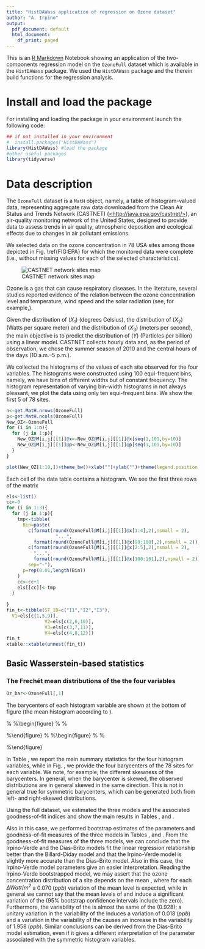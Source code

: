 ```yaml
---
title: "HistDAWass application of regression on Ozone dataset"
author: "A. Irpino"
output:
  pdf_document: default
  html_document:
    df_print: paged
---
```


This is an [R Markdown](http://rmarkdown.rstudio.com) Notebook showing an application of the two-components regression model on the `OzoneFull` dataset which is available in the `HistDAWass` package. We used the `HistDAWass` package and the therein build functions for the regression analysis.

# Install and load the package

For installing and loading the package in your environment launch the following code:

```r
## if not installed in your environment
#  install.packages("HistDAWass")
library(HistDAWass) #load the package
#other useful packages
library(tidyverse)
```

# Data description

The `OzoneFull` dataset is a `MatH` object, namely, a table of histogram-valued data, representing aggregate raw data downloaded from the Clean Air Status and Trends Network (CASTNET) ([\<http://java.epa.gov/castnet/\>](http://java.epa.gov/castnet/%7D,)), an air-quality monitoring network of the United States, designed to provide data to assess trends in air quality, atmospheric deposition and ecological effects due to changes in air pollutant emissions.

We selected data on the ozone concentration in 78 USA sites among those depicted in Fig. \\ref{FIG:EPA} for which the monitored data were complete (i.e., without missing values for each of the selected characteristics).

![CASTNET network sites map](Images/site_map_ozone.png)

Ozone is a gas that can cause respiratory diseases. In the literature, several studies reported evidence of the relation between the ozone concentration level and temperature, wind speed and the solar radiation (see, for example,\citep{Duenas2002}).

Given the distribution of \emph{temperature} ($X_{1}$) (degrees Celsius), the distribution of \emph{solar radiation} ($X_{2}$) (Watts per square meter) and the distribution of \emph{wind speed} ($X_{3}$) (meters per second), the main objective is to predict the distribution of \emph{ozone concentration} ($Y$) (Particles per billion) using a linear model. CASTNET collects hourly data and, as the period of observation, we chose the summer season of 2010 and the central hours of the days (10 a.m.--5 p.m.).

We collected the histograms of the values of each site observed for the four variables. The histograms were constructed using 100 equi-frequent bins, namely, we have bins of different widths but of constant frequency. The histogram representation of varying bin-width histograms in not always pleasant, we plot the data using only ten equi-frequent bins. We show the first 5 of 78 sites.

```r
n<-get.MatH.nrows(OzoneFull)
p<-get.MatH.ncols(OzoneFull)
New_OZ<-OzoneFull
for (i in 1:n){
  for (j in 1:p){
    New_OZ@M[i,j][[1]]@x<-New_OZ@M[i,j][[1]]@x[seq(1,101,by=10)]
    New_OZ@M[i,j][[1]]@p<-New_OZ@M[i,j][[1]]@p[seq(1,101,by=10)]
  }
}

```

```r
plot(New_OZ[1:10,])+theme_bw()+xlab("")+ylab("")+theme(legend.position = "none")
```

Each cell of the data table contains a histogram. We see the first three rows of the matrix

```r
els<-list()
cc<-0
for (i in 1:3){
  for (j in 1:p){
    tmp<-tibble(
      Bin=paste(
        c(format(round(OzoneFull@M[i,j][[1]]@x[1:4],2),nsmall = 2),
                  "...",
          format(round(OzoneFull@M[i,j][[1]]@x[99:100],2),nsmall = 2)),
        c(format(round(OzoneFull@M[i,j][[1]]@x[2:5],2),nsmall = 2),
          "...",
          format(round(OzoneFull@M[i,j][[1]]@x[100:101],2),nsmall = 2)),
        sep="-"),
      p=rep(0.01,length(Bin))
    )
    cc<-cc+1
    els[[cc]]<-tmp
  }
  
}
fin_t<-tibble(ST_ID=c("I1","I2","I3"),
  V1=els[c(1,5,9)],
              V2=els[c(2,6,10)],
              V3=els[c(3,7,11)],
              V4=els[c(4,8,12)])
fin_t
xtable::xtable(unnest(fin_t))
```

## Basic Wasserstein-based statistics

### The Frechét mean distributions of the the four variables

```r

Oz_bar<-OzoneFull[,1]

```

The barycenters of each histogram variable are shown at the bottom of figure (the mean histogram according to \citep{Irpino20081648}).

```{=tex}
\begin{figure}
\includegraphics[width=0.9\textwidth]{OZO0101.eps}
\caption{Ozone dataset: first 26 sites.}\label{FIG:OZONE1}
\end{figure}
```
\% %\\begin{figure} %\includegraphics[width=0.9\textwidth]{OZO0102.eps} %

\caption{Ozone dataset: monitored sites from 27 to 52.}\label{FIG:OZONE2}

%\\end{figure} % %\\begin{figure} %\includegraphics[width=0.9\textwidth]{OZO0103.eps} %

\caption{Ozone dataset: monitored sites from 53 to 78.}\label{FIG:OZONE3}

%\\end{figure}

```{=tex}
\begin{table}
\caption{Ozone dataset: summary statistics}\label{TAB:OZO_summarystat}
\centering{}{\small }%
\resizebox{\textwidth}{!} {
\begin{tabular}{lcccc}
\hline
 & {\small Ozone Concentration } & {\small Temperature } & {\small Solar Radiation } & {\small Wind Speed}\\
 & {\small ($Y$ in Ppb)} & {\small ($X_{1}$ in deg. Celsius)} & {\small ($X_{2}$ $Watt/m^{2}$)} & {\small{} ($X_{3}$ m/s)}\\
\hline
{\small Mean (BD)} & {\small 41.2147} & {\small 23.2805} & {\small 645.3507} & {\small 2.3488}\\
{\small Barycenter mean (VI)} & {\small 41.2147} & {\small 23.2805} & {\small 645.3507} & {\small 2.3488}\\
{\small Barycenter std (VI)} & {\small 9.9680} & {\small 3.7641} & {\small 225.7818} & {\small 1.0987}\\
{\small Standard dev. (BD)} & {\small 13.790} & {\small 5.3787} & {\small 252.6736} & {\small 1.7125}\\
{\small Standard dev. (VI)} & {\small 9.5295} & {\small 3.8422} & {\small 113.4308} & {\small 1.1337}\\
\hline
\end{tabular}{\small }}\\
{\small }%
\begin{tabular}{cccccccc}
\multicolumn{8}{c}{{\small Correlations}}\\
\hline
 & \multicolumn{3}{c}{{\small Billard-Diday}} &  & \multicolumn{3}{c}{{\small Verde-Irpino}}\\
 & {\small $X_{1}$} & {\small $X_{2}$} & {\small $X_{3}$} &  & {\small $X_{1}$} & {\small $X_{2}$} & {\small $X_{3}$}\\
\hline
{\small $Y$} & {\small 0.2328} & {\small 0.4064} & {\small 0.2951} &  & {\small 0.2473} & {\small 0.6392} & {\small 0.4020}\\
{\small $X_{1}$} &  & {\small 0.2622} & {\small 0.0621} &  &  & {\small 0.4537} & {\small 0.1429}\\
{\small $X_{2}$} &  &  & {\small 0.3013} &  &  &  & {\small 0.4394}\\
\hline
\end{tabular}
\end{table}
```
In Table \ref{TAB:OZO_summarystat}, we report the main summary statistics for the four histogram variables, while in Fig. \ref{Fig: OZO_barycenters}, we provide the four barycenters of the 78 sites for each variable. We note, for example, the different skewness of the barycenters. In general, when the barycenter is skewed, the observed distributions are in general skewed in the same direction. This is not in general true for symmetric barycenters, which can be generated both from left- and right-skewed distributions.

```{=tex}
\begin{figure}
\centering{}\includegraphics[scale=0.5]{bary_ozone.eps}
\caption{Ozone dataset. Barycenters}
\label{Fig: OZO_barycenters}
\end{figure}
```
Using the full dataset, we estimated the three models and the associated goodness-of-fit indices and show the main results in Tables \ref{TAB:Ozone Bill Did}, \ref{TAB: Ozone Dias Brito} and \ref{TAB: Ozone Irpino Verde}.

```{=tex}
\begin{table}
\caption{Ozone dataset: BIllard-Diday model parameters estimated on the full
dataset and bootstrapping the dataset.}
\label{TAB:Ozone Bill Did}
\resizebox{\textwidth}{!} {
\begin{tabular}{cccccccr}
\multicolumn{8}{c}{Billard-Diday model:}\\
\multicolumn{8}{c}{ $\hat{y}_{i}=\hat{\beta_{0}}+\hat{\beta}_{1}x_{i1}+\hat{\beta}_{2}x_{i2}+\hat{\beta}_{3}x_{i3}$}\\
\cline{2-8}
 & \multicolumn{4}{c}{Model parameters} & \multicolumn{3}{c}{Goodness-of-fit }\\
\cline{2-8}
 & %
$\hat{\beta_{0}}$
 & %
$\hat{\beta}_{1}$
 & %
$\hat{\beta}_{2}$
 & %
$\hat{\beta}_{3}$
 & $\Omega$ & {\footnotesize $Pseudo-R^{2}$} & {\footnotesize $RMSE_{W}$}\\
\cline{2-8}
{\small Observed} & {\small 18.28} & {\small 0.357} & {\small 0.017} & {\small 1.550} & \emph{\footnotesize 0.203} & \emph{\footnotesize 0.024} & \emph{\footnotesize 9.413}\\
 & \multicolumn{7}{c}{{\small Bootstrap estimates}}\\
{\small Mean} & {\small 18.96} & {\small 0.323} & {\small 0.018} & {\small 1.463} & \emph{\footnotesize 0.215} & \emph{\footnotesize 0.103} & \emph{\footnotesize 9.274}\\
{\small Bias} & {\small 0.678} & {\small -0.034} & {\small 0.001} & {\small{} -0.087} &  &  & \\
{\small SE} & {\small 5.077} & {\small 0.182} & {\small 0.005 } & {\small 0.652} &  &  & \\
{\small 2.5\%} & {\small 9.52} & {\small -0.014} & {\small 0.007} & {\small 0.147} & \emph{\footnotesize 0.070} & \emph{\footnotesize 0.000} & \emph{\footnotesize 7.766}\\
{\small 97.5\%} & {\small 28.89} & {\small 0.697} & {\small 0.027} & {\small 2.836} & \emph{\footnotesize 0.350} & \emph{\footnotesize 0.372} & \emph{\footnotesize 10.967}\\
\cline{2-8}
\end{tabular}}
\end{table}
\begin{table}
\caption{Ozone dataset: Dias-Brito model parameters estimated on the full dataset
and bootstrapping the dataset.}
\label{TAB: Ozone Dias Brito}
\begin{centering}
\resizebox{\textwidth}{!} {
\begin{tabular}{ccccccccccc}
\multicolumn{11}{c}{Dias-Brito model:}\\
\multicolumn{11}{c}{ $\hat{Q}^y_{i}=\hat{\beta_{0}}+\hat{\beta}_{1}Q^x_{i1}+\hat{\beta}_{2}Q^x_{i2}+\hat{\beta}_{3}Q^x_{i3}+\hat{\tilde{\beta}}_{1}\tilde{Q}^x_{i1}(t)+\hat{\tilde{\beta}}_{2}\tilde{Q}^x_{i2}+\hat{\tilde{\beta}}_{3}\tilde{Q}^x_{i3}$}\\
\cline{2-11}
 & \multicolumn{7}{c}{Model parameters} & \multicolumn{3}{c}{Goodness-of-fit }\\
\cline{2-11}
 & $\hat{\beta_{0}}$ & $\hat{\beta}_{1}$ & $\hat{\beta}_{2}$ & $\hat{\beta}_{3}$ & $\hat{\tilde{\beta}}_{1}$ & $\hat{\tilde{\beta}}_{2}$ & $\hat{\tilde{\beta}}_{3}$ & $\Omega$ & {\footnotesize $Pseudo-R^{2}$} & {\footnotesize $RMSE_{W}$}\\
\cline{2-11}
{\small Observed} & {\small 13.32} & {\small 0.000} & {\small 0.037} & {\small 1.691} & {\small 0.000} & {\small 0.000} & {\small 0.000} & \emph{\footnotesize 0.670} & \emph{\footnotesize 0.371} & \emph{\footnotesize 7.557}\\
 & \multicolumn{10}{c}{{\small Bootstrap estimates}}\\
{\small Mean} & {\small 14.22} & {\small 0.117 } & {\small 0.034 } & {\small 1.709 } & {\small 0.080} & {\small 0.000} & {\small 0.002} & \emph{\footnotesize 0.712} & \emph{\footnotesize 0.358} & \emph{\footnotesize 7.368}\\
{\small Bias} & {\small 0.905} & {\small 0.117} & {\small -0.003} & {\small 0.018} & {\small 0.080} & {\small 0.000} & {\small{} 0.002} &  &  & \\
{\small SE} & {\small 4.760} & {\small 0.161} & {\small 0.004} & {\small 0.610} & {\small 0.112} & {\small 0.000} & {\small{} 0.025} &  &  & \\
{\small 2.5\%} & {\small 5.409} & {\small 0.000} & {\small 0.026} & {\small 0.602} & {\small 0.000} & {\small 0.000} & {\small 0.000} & \emph{\footnotesize 0.625} & \emph{\footnotesize 0.220} & \emph{\footnotesize 5.614}\\
{\small 97.5\%} & {\small 24.46} & {\small 0.540} & {\small 0.040} & {\small 3.070} & {\small 0.391} & {\small 0.000} & {\small 0.000} & \emph{\footnotesize 0.801} & \emph{\footnotesize 0.498} & \emph{\footnotesize 9.126}\\
\cline{2-11}
\end{tabular}}
\end{centering}
\end{table}
\begin{table}
\caption{Ozone dataset: Irpino-Verde model parameters estimated on the full
dataset and bootstrapping the dataset.}
\label{TAB: Ozone Irpino Verde}
\begin{centering}
\resizebox{\textwidth}{!} {
\begin{tabular}{ccccccccccc}
\multicolumn{11}{c}{Irpino-Verde model:}\\
\multicolumn{11}{c}{ $\hat{Q}^y_{i}=\hat{\beta_{0}}+\hat{\beta}_{1}\bar{x}_{i1}+\hat{\beta}_{2}\bar{x}_{i2}+\hat{\beta}_{3}\bar{x}_{i3}+\hat{\gamma}_{1}Q_{i1}^{xc}+\hat{\gamma}_{2}Q_{i2}^{xc}+\hat{\gamma}_{3}Q_{i3}^{xc}$}\\
\cline{2-11}
 & \multicolumn{7}{c}{Model parameters} & \multicolumn{3}{c}{Goodness-of-fit }\\
\cline{2-11}
 & %
$\hat{\beta_{0}}$
 & %
$\hat{\beta}_{1}$
 & %
$\hat{\beta}_{2}$
 & %
$\hat{\beta}_{3}$
 & %
$\hat{\gamma}_{1}$
 & %
$\hat{\gamma}_{2}$
 & %
$\hat{\gamma}_{3}$
 & $\Omega$ & {\footnotesize $Pseudo-R^{2}$} & {\footnotesize $RMSE_{W}$}\\
\cline{2-11}
{\small Observed} & 2.928 & -0.346 & 0.070 & 0.395 & 0.915 & 0.018 & 1.887 & \emph{\footnotesize 0.742} & \emph{\footnotesize 0.460} & \emph{\footnotesize 6.999}\\
 & \multicolumn{10}{c}{{\small Bootstrap estimates}}\\
{\small Mean} & 3.108 & -0.353 & 0.070 & 0.363 & 0.928 & 0.018 & 1.958 & \emph{\footnotesize 0.758} & \emph{\footnotesize 0.474} & \emph{\footnotesize 6.729}\\
{\small Bias} & 0.181 & -0.008 & 0.000 & -0.032  & 0.013  & 0.000 &  0.071 &  &  & \\
{\small SE} & 7.180 & 0.271 & 0.010 & 0.823 & 0.237 & 0.003  & 0.542 &  &  & \\
{\small 2.5\%} & -11.24 & -0.846 & 0.052 & -1.186 & 0.482 & 0.012 & 1.054 & \emph{\footnotesize 0.675} & \emph{\footnotesize 0.296} & \emph{\footnotesize 5.267}\\
{\small 97.5\%} & 18.87 & 0.173 & 0.090 & 2.030 & 1.377 & 0.024 & 3.115 & \emph{\footnotesize 0.829} & \emph{\footnotesize 0.625} & \emph{\footnotesize 8.298}\\
\cline{2-11}
\end{tabular}}
\par\end{centering}

\end{table}
```
Also in this case, we performed bootstrap estimates of the parameters and goodness-of-fit measures of the three models in Tables \ref{TAB:Ozone Bill Did}, \ref{TAB: Ozone Dias Brito} and \ref{TAB: Ozone Irpino Verde}. From the goodness-of-fit measures of the three models, we can conclude that the Irpino-Verde and the Dias-Brito models fit the linear regression relationship better than the Billard-Diday model and that the Irpino-Verde model is slightly more accurate than the Dias-Brito model. Also in this case, the Irpino-Verde model parameters give an easier interpretation. Reading the Irpino-Verde bootstrapped model, we may assert that the ozone concentration distribution of a site depends on the mean \emph{solar
radiation}, where for each $\Delta Watt/m^{2}$ a $0.070\;(ppb)$ variation of the \emph{ozone concentration} mean level is expected, while in general we cannot say that the mean levels of \emph{temperature} and \emph{wind
speed} induce a significant variation of the \emph{ozone concentration
level }($95\%$ bootstrap confidence intervals include the zero). Furthermore, the variability of the \emph{ozone concentration} is almost the same of the \emph{temperature }($0.928$); a unitary variation in the variability of the \emph{solar radiation} induces a variation of $0.018\;(ppb)$ and a variation in the variability of the \emph{wind
speed} causes an increase in the variability of $1.958\;(ppb)$. Similar conclusions can be derived from the Dias-Brito model estimation, even if it gives a different interpretation of the parameter associated with the symmetric histogram variables.
